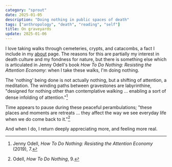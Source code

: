 ```yaml
---
category: "sprout"
date: 2025-01-05
description: "Doing nothing in public spaces of death"
tags: ["anthropology", "death", "reading", "self"]
title: On graveyards
update: 2025-01-06
---
```


I love taking walks through cemeteries, crypts, and catacombs, a fact I include in my [about](/about#fun-facts) page. The reasons for this are partially my interest in death culture and my fondness for nature, but there is something else which is articulated in Jenny Odell's book _How To Do Nothing: Resisting the Attention Economy_: when I take these walks, I'm doing nothing.

The 'nothing' being done is not actually nothing, but a shifting of attention, a meditation. The winding paths between gravestones are labyrinthine, "designed for nothing other than contemplative walking ... enabling a sort of dense infolding of attention."[^1]

Time appears to pause during these peaceful perambulations; "these places and moments are retreats ... they affect the way we see everyday life when we do come back to it."[^2]

And when I do, I return deeply appreciating more, and feeling more real.

[^1]: Jenny Odell, _How To Do Nothing: Resisting the Attention Economy_ (2019), 7.
[^2]: Odell, _How To Do Nothing_, 9.
